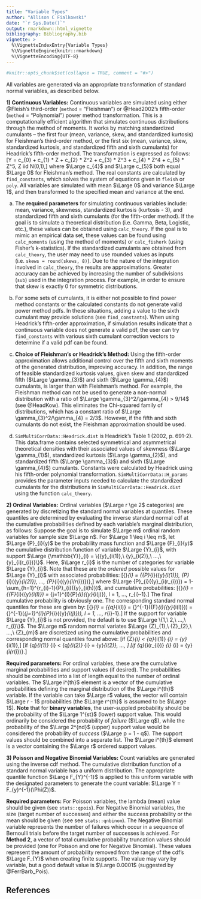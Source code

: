 ```yaml
---
title: "Variable Types"
author: "Allison C Fialkowski"
date: "`r Sys.Date()`"
output: rmarkdown::html_vignette
bibliography: Bibliography.bib
vignette: >
  %\VignetteIndexEntry{Variable Types}
  %\VignetteEngine{knitr::rmarkdown}
  %\VignetteEncoding{UTF-8}
---
```


```r
#knitr::opts_chunk$set(collapse = TRUE, comment = "#>")
```

All variables are generated via an appropriate transformation of standard normal variables, as described below.

**1) Continuous Variables:** Continuous variables are simulated using either @Fleish's third-order (`method` = "Fleishman") or @Head2002's fifth-order (`method` = "Polynomial")  power method transformation.  This is a computationally efficient algorithm that simulates continuous distributions through the method of moments.  It works by matching standardized cumulants -- the first four (mean, variance, skew, and standardized kurtosis) for Fleishman's third-order method, or the first six (mean, variance, skew, standardized kurtosis, and standardized fifth and sixth cumulants) for Headrick's fifth-order method.  The transformation is expressed as follows: 
\[\Large Y = c_{0} + c_{1} * Z + c_{2} * Z^2 + c_{3} * Z^3 + c_{4} * Z^4 + c_{5} * Z^5,\ Z \sim iid\ N(0,1),\] 
where $\Large c_{4}$ and $\Large c_{5}$ both equal $\Large 0$ for Fleishman's method.  The real constants are calculated by `find_constants`, which solves the system of equations given in `fleish` or `poly`.  All variables are simulated with mean $\Large 0$ and variance $\Large 1$, and then transformed to the specified mean and variance at the end.

a. The **required parameters** for simulating continuous variables include: mean, variance, skewness, standardized kurtosis (kurtosis - 3), and standardized fifth and sixth cumulants (for the fifth-order method).  If the goal is to simulate a theoretical distribution (i.e. Gamma, Beta, Logistic, etc.), these values can be obtained using `calc_theory`.  If the goal is to mimic an empirical data set, these values can be found using `calc_moments` (using the method of moments) or `calc_fisherk` (using Fisher's k-statistics).  If the standardized cumulants are obtained from `calc_theory`, the user may need to use rounded values as inputs (i.e. `skews = round(skews, 8)`).  Due to the nature of the integration involved in `calc_theory`, the results are approximations.  Greater accuracy can be achieved by increasing the number of subdivisions (`sub`) used in the integration process.  For example, in order to ensure that skew is exactly 0 for symmetric distributions.

a. For some sets of cumulants, it is either not possible to find power method constants or the calculated constants do not generate valid power method pdfs.  In these situations, adding a value to the sixth cumulant may provide solutions (see `find_constants`).  When using Headrick's fifth-order approximation, if simulation results indicate that a continuous variable does not generate a valid pdf, the user can try `find_constants` with various sixth cumulant correction vectors to determine if a valid pdf can be found.

a. **Choice of Fleishman's or Headrick's Method:** Using the fifth-order approximation allows additional control over the fifth and sixth moments of the generated distribution, improving accuracy.  In addition, the range of feasible standardized kurtosis values, given skew and standardized fifth ($\Large \gamma_{3}$) and sixth ($\Large \gamma_{4}$) cumulants, is larger than with Fleishman's method.  For example, the Fleishman method can not be used to generate a non-normal distribution with a ratio of $\Large \gamma_{3}^2/\gamma_{4} > 9/14$ (see @HeadKow).  This eliminates the Chi-squared family of distributions, which has a constant ratio of $\Large \gamma_{3}^2/\gamma_{4} = 2/3$.  However, if the fifth and sixth cumulants do not exist, the Fleishman approximation should be used.

a. `SimMultiCorrData::Headrick.dist` is Headrick's Table 1 (2002, p. 691-2).  This data.frame contains selected symmetrical and asymmetrical theoretical densities with their associated values of skewness ($\Large \gamma_{1}$), standardized kurtosis ($\Large \gamma_{2}$), and standardized fifth ($\Large \gamma_{3}$) and sixth ($\Large \gamma_{4}$) cumulants. Constants were calculated by Headrick using his fifth-order polynomial transformation.  `SimMultiCorrData::H_params` provides the parameter inputs needed to calculate the standardized cumulants for the distributions in `SimMultiCorrData::Headrick.dist` using the function `calc_theory`.

**2) Ordinal Variables:** Ordinal variables ($\Large r \ge 2$ categories) are generated by discretizing the standard normal variables at quantiles.  These quantiles are determined by evaluating the inverse standard normal cdf at the cumulative probabilities defined by each variable's marginal distribution, as follows:
Suppose the goal is to simulate $\Large m$ ordinal random variables for sample size $\Large n$.  For $\Large 1 \leq i \leq m$, let $\Large {P}_{i}(y)$ be the probability mass function and $\Large {F}_{i}(y)$ the cumulative distribution function of variable $\Large {Y}_{i}$, with support $\Large {\mathbb{Y}}_{i} = \{{y}_{i(1)},\ {y}_{i(2)},\ ...,\ {y}_{i(r_{i})}\}$.  Here, $\Large r_{i}$ is the number of categories for variable $\Large {Y}_{i}$.  Note that these are the *ordered* possible values for $\Large {Y}_{i}$ with associated probabilities:
\[\Large {\mathbb{P}}_{i} = \{{P}_{i}({y}_{i(1)}),\ {P}_{i}({y}_{i(2)}),\ ...,\ {P}_{i}({y}_{i(r_{i})})\},\] 
where $\Large {P}_{i}({y}_{i(r_{i})}) = 1-\sum_{h=1}^{r_{i}-1}{P}_{i}({y}_{i(h)})$, and cumulative probabilities:
\[\Large {\mathbb{F}}_{i} = \{{F}_{i}({y}_{i(l)}) = \sum_{j=1}^{l}{P}_{i}({y}_{i(j)}),\ l = 1,\ ...,\ r_{i}-1\}.\]
The final cumulative probability is obviously one.  The corresponding standard normal quantiles for these are given by:
\[\Large {\mathbb{q}}_{i} = \{{q}_{i(l)} = {\Phi}^{-1}({F}_{i}({y}_{i(l)})) = {\Phi}^{-1}(\sum_{j=1}^{l}{P}_{i}({y}_{i(j)})),\ l = 1,\ ...,\ r_{i}-1\}.\]
If the support for variable $\Large {Y}_{i}$ is not provided, the default is to use $\Large \{1,\ 2,\ ...,\ r_{i}\}$.  The $\Large m$ random normal variates $\Large {Z}_{1},\ {Z}_{2},\ ...,\ {Z}_{m}$ are discretized using the cumulative probabilities and corresponding normal quantiles found above:
\[\Large if\ {Z}_{i} < {q}_{i(1)} \rightarrow {Y}_{i} = {y}_{i(1)},\]
\[\Large if\ {q}_{i(1)} \leq {Z}_{i} < {q}_{i(2)} \rightarrow {Y}_{i} = {y}_{i(2)},\ ...,\ \]
\[\Large if\ {q}_{i(r_{i})} \leq {Z}_{i} \rightarrow {Y}_{i} = {y}_{i(r_{i})}.\]

**Required parameters:** For ordinal variables, these are the cumulative marginal probabilities and support values (if desired).  The probabilities should be combined into a list of length equal to the number of ordinal variables.  The $\Large i^{th}$ element is a vector of the cumulative probabilities defining the marginal distribution of the $\Large i^{th}$ variable.  If the variable can take $\Large r$ values, the vector will contain $\Large r - 1$ probabilities (the $\Large r^{th}$ is assumed to be $\Large 1$).  **Note** that for **binary variables**, the user-suppled probability should be the probability of the $\Large 1^{st}$ (lower) support value.  This would ordinarily be considered the probability of *failure* ($\Large q$), while the probability of the $\Large 2^{nd}$ (upper) support value would be considered the probability of *success* ($\Large p = 1 - q$).  The support values should be combined into a separate list.  The $\Large i^{th}$ element is a vector containing the $\Large r$ ordered support values.

**3) Poisson and Negative Binomial Variables:** Count variables are generated using the inverse cdf method.  The cumulative distribution function of a standard normal variable has a uniform distribution.  The appropriate quantile function $\Large F_{Y}^{-1}$ is applied to this uniform variable with the designated parameters to generate the count variable: $\Large Y = F_{y}^{-1}(\Phi(Z))$.  

**Required parameters:** For Poisson variables, the lambda (mean) value should be given (see `stats::qpois`).  For Negative Binomial variables, the size (target number of successes) and either the success probability or the mean should be given (see see `stats::qnbinom`).  The Negative Binomial variable represents the number of failures which occur in a sequence of Bernoulli trials before the target number of successes is achieved.  For **Method 2**, a vector of total cumulative probability truncation values should be provided (one for Poisson and one for Negative Binomial).  These values represent the amount of probability removed from the range of the cdf's $\Large F_{Y}$ when creating finite supports.  The value may vary by variable, but a good default value is $\Large 0.0001$ (suggested by @FerrBarb_Pois).

## References
